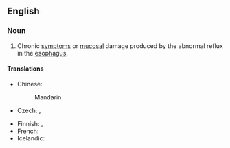 ==English==
{{wikipedia|Gastroesophageal reflux disease}}

===Noun===
{{en-noun|-|sg=[[gastroesophageal]] [[reflux]]}}

# {{pathology}} Chronic [[symptom]]s or [[mucosal]] damage produced by the abnormal reflux in the [[esophagus]].

====Translations====
{{trans-top|medical condition}}
* Chinese:
*: Mandarin: {{t-|cmn|胃食管反流|tr=wèishíguǎn fǎnliú|sc=Hani}}
* Czech: {{t-|cs|gastroezofageální reflux|m}}, {{t-|cs|jícnový reflux|m}}
{{trans-mid}}
* Finnish: {{t-|fi|närästys}}, {{t-|fi|refluksi}}
* French: {{t+|fr|reflux|m}}
* Icelandic: {{t-|is|vélindabakflæði|n}}
{{trans-bottom}}